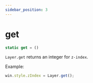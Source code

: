 ```yaml
---
sidebar_position: 3
---
```

# get

```js
static get = ()
```

`Layer.get` returns an integer for `z-index`.

Example:
```js
win.style.zIndex = Layer.get();
```